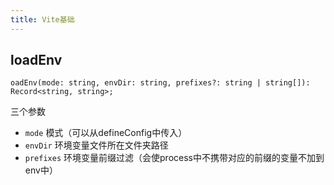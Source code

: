 ```yaml
---
title: Vite基础
---
```


## loadEnv

`oadEnv(mode: string, envDir: string, prefixes?: string | string[]): Record<string, string>;`

三个参数

- `mode` 模式（可以从defineConfig中传入）
- `envDir` 环境变量文件所在文件夹路径
- `prefixes` 环境变量前缀过滤（会使process中不携带对应的前缀的变量不加到env中）
